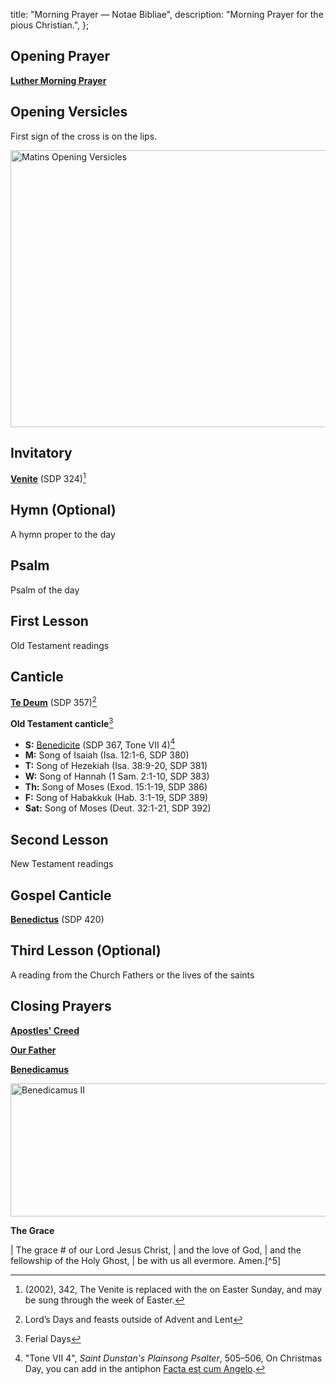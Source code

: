   title: "Morning Prayer — Notae Bibliae",
  description: "Morning Prayer for the pious Christian.",
};

<Initial text="Morning Prayer" />

## Opening Prayer

[**Luther Morning Prayer**](/liturgy/prayers/luther-morning-prayer)

## Opening Versicles

First sign of the cross is on the lips.

<Image
  src="/chants/matins-opening-versicles.svg"
  alt="Matins Opening Versicles"
  width="600"
  height="443"
/>

## Invitatory

<Red text="‡" /> [**Venite**](/liturgy/music/chants/venite) (SDP 324)[^1]

## Hymn (Optional)

A hymn proper to the day

## Psalm

Psalm of the day

## First Lesson

Old Testament readings

## Canticle

<Red text="+" /> [**Te Deum**](/liturgy/music/chants/te-deum) (SDP 357)[^2]

<Red text="~" /> **Old Testament canticle**[^3]
  - **S:** [Benedicite](/liturgy/music/chants/benedicite) (SDP 367, Tone VII 4)[^4]
  - **M:** Song of Isaiah (Isa. 12:1-6, SDP 380)
  - **T:** Song of Hezekiah (Isa. 38:9-20, SDP 381)
  - **W:** Song of Hannah (1 Sam. 2:1-10, SDP 383)
  - **Th:** Song of Moses (Exod. 15:1-19, SDP 386)
  - **F:** Song of Habakkuk (Hab. 3:1-19, SDP 389)
  - **Sat:** Song of Moses (Deut. 32:1-21, SDP 392)

## Second Lesson

New Testament readings

## Gospel Canticle

[**Benedictus**](/liturgy/music/chants/benedictus) (SDP 420)

## Third Lesson (Optional)

A reading from the Church Fathers or the lives of the saints

## Closing Prayers

[**Apostles' Creed**](/liturgy/creeds/apostles-creed)

[**Our Father**](/liturgy/prayers/our-father)

[**Benedicamus**](/liturgy/music/chants/benedicamus)

<Image
  src="/chants/benedicamus-ii.svg"
  alt="Benedicamus II"
  width="600"
  height="213"
/>

**The Grace**

<Poetry>
|  The grace # of our Lord Jesus Christ,
|      and the love of God,
|      and the fellowship of the Holy Ghost,
|          be with us all evermore. Amen.[^5]
</Poetry>

[^1]: <Red text="‡" /> *<Definition lang="english" anchor="saint-dunstans-psalter" text="Saint Dunstan's Plainsong Psalter" />* (2002), 342, The Venite is replaced with the <Definition lang="latin" anchor="pascha-nostrum" text="Pascha nostrum" /> on Easter Sunday, and may be sung through the week of Easter.
[^2]: <Red text="+" /> Lord’s Days and feasts outside of Advent and Lent
[^3]: <Red text="~" /> Ferial Days
[^4]: "Tone VII 4", *Saint Dunstan's Plainsong Psalter*, 505–506, On Christmas Day, you can add in the antiphon [Facta est cum Angelo](/liturgy/music/chants/facta-est-cum-angelo).
[^5]: 2 Corinthians 13:14
